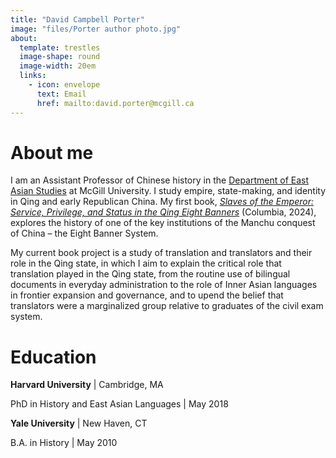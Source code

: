 ```yaml
---
title: "David Campbell Porter"
image: "files/Porter author photo.jpg"
about: 
  template: trestles
  image-shape: round
  image-width: 20em
  links:
    - icon: envelope
      text: Email
      href: mailto:david.porter@mcgill.ca
---
```


# About me

I am an Assistant Professor of Chinese history in the [Department of East Asian Studies](https://www.mcgill.ca/eas/) at McGill University. I study empire, state-making, and identity in Qing and early Republican China. My first book, [*Slaves of the Emperor: Service, Privilege, and Status in the Qing Eight Banners*](http://cup.columbia.edu/book/slaves-of-the-emperor/9780231559553) (Columbia, 2024), explores the history of one of the key institutions of the Manchu conquest of China – the Eight Banner System.

My current book project is a study of translation and translators and their role in the Qing state, in which I aim to explain the critical role that translation played in the Qing state, from the routine use of bilingual documents in everyday administration to the role of Inner Asian languages in frontier expansion and governance, and to upend the belief that translators were a marginalized group relative to graduates of the civil exam system.

# Education

**Harvard University** \| Cambridge, MA

PhD in History and East Asian Languages \| May 2018

**Yale University** \| New Haven, CT

B.A. in History \| May 2010
